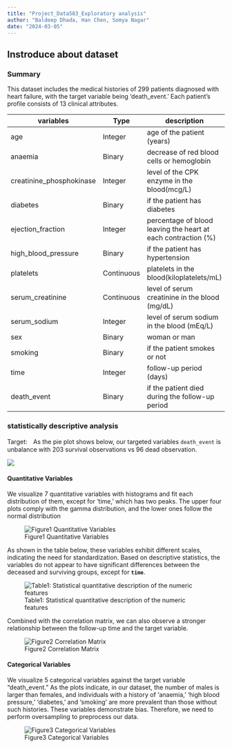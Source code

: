 ```yaml
---
title: "Project_Data583_Exploratory analysis"
author: "Baldeep Dhada, Han Chen, Somya Nagar"
date: "2024-03-05"
---
```


## Instroduce about dataset

### Summary

This dataset includes the medical histories of 299 patients diagnosed with heart failure, with the target variable being 'death_event.' Each patient's profile consists of 13 clinical attributes.

| variables                | Type       | description                                                   | values         |
|------------------|------------------|-------------------|------------------|
| age                      | Integer    | age of the patient (years)                                    | [40,95]        |
| anaemia                  | Binary     | decrease of red blood cells or hemoglobin                     | 0,1            |
| creatinine_phosphokinase | Integer    | level of the CPK enzyme in the blood(mcg/L)                   | [23,7861]      |
| diabetes                 | Binary     | if the patient has diabetes                                   | 0,1            |
| ejection_fraction        | Integer    | percentage of blood leaving the heart at each contraction (%) | [14,80]        |
| high_blood_pressure      | Binary     | if the patient has hypertension                               | 0,1            |
| platelets                | Continuous | platelets in the blood(kiloplatelets/mL)                      | [25100,850000] |
| serum_creatinine         | Continuous | level of serum creatinine in the blood (mg/dL)                | [0.5,9.4]      |
| serum_sodium             | Integer    | level of serum sodium in the blood (mEq/L)                    | [113,148]      |
| sex                      | Binary     | woman or man                                                  | 0,1            |
| smoking                  | Binary     | if the patient smokes or not                                  | 0,1            |
| time                     | Integer    | follow-up period (days)                                       | [4,285]        |
| death_event              | Binary     | if the patient died during the follow-up period               | 0,1            |

### statistically descriptive analysis

Target:　As the pie plot shows below, our targeted variables `death_event` is unbalance with 203 survival observations vs 96 dead observation.

![](pie.png)

#### Quantitative Variables

We visualize 7 quantitative variables with histograms and fit each distribution of them, except for 'time,' which has two peaks. The upper four plots comply with the gamma distribution, and the lower ones follow the normal distribution

![Figure1 Quantitative Variables](quantitative%20distribution.png)

As shown in the table below, these variables exhibit different scales, indicating the need for standardization. Based on descriptive statistics, the variables do not appear to have significant differences between the deceased and surviving groups, except for **`time`**.

![Table1: Statistical quantitative description of the numeric features](table.png)

Combined with the correlation matrix, we can also observe a stronger relationship between the follow-up time and the target variable.

![Figure2 Correlation Matrix](correlative%20matrix.png)

#### Categorical Variables

We visualize 5 categorical variables against the target variable "death_event." As the plots indicate, in our dataset, the number of males is larger than females, and individuals with a history of 'anaemia,' 'high blood pressure,' 'diabetes,' and 'smoking' are more prevalent than those without such histories. These variables demonstrate bias. Therefore, we need to perform oversampling to preprocess our data.

![Figure3 Categorical Variables](discrete.png)
